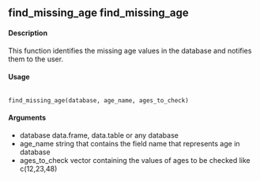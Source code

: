 
## find_missing_age find_missing_age

#### Description
This function identifies the missing age values in the database and notifies them to the user.

#### Usage
<pre><code>
find_missing_age(database, age_name, ages_to_check)
</code></pre>

#### Arguments
* database data.frame, data.table or any database
* age_name string that contains the field name that represents age in database
* ages_to_check vector containing the values of ages to be checked like c(12,23,48)

